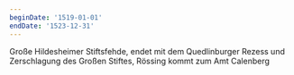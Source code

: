 ```yaml
---
beginDate: '1519-01-01'
endDate: '1523-12-31'
---
```


Große Hildesheimer Stiftsfehde, endet mit dem Quedlinburger Rezess und
Zerschlagung des Großen Stiftes, Rössing kommt zum Amt Calenberg
